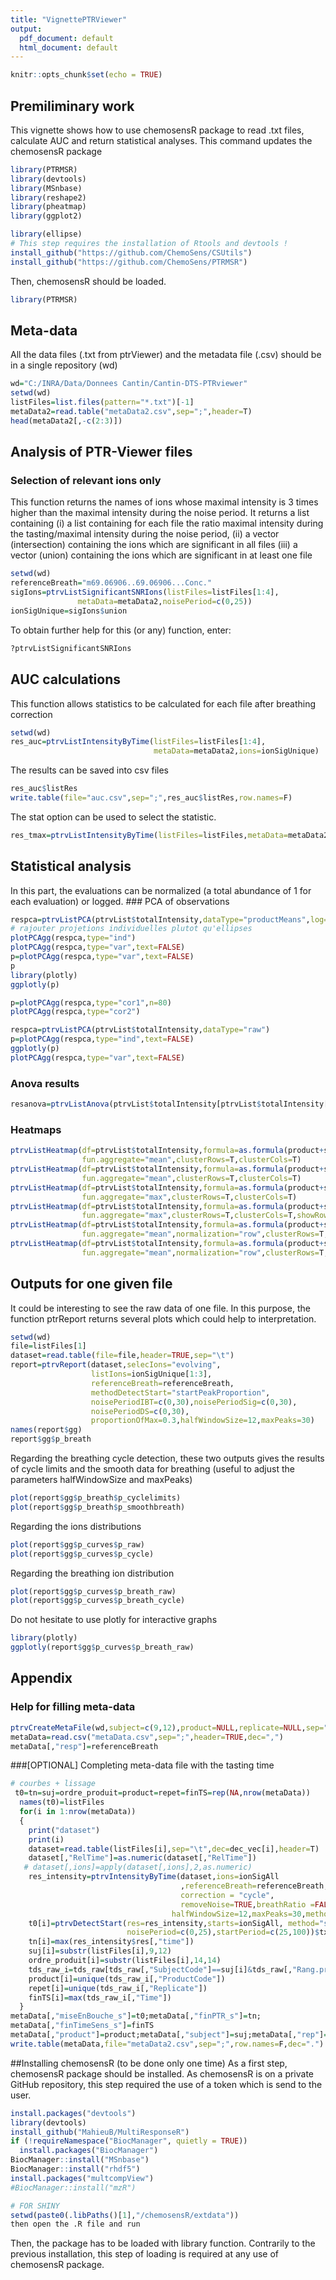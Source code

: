 ```yaml
---
title: "VignettePTRViewer"
output:
  pdf_document: default
  html_document: default
---
```


```r
knitr::opts_chunk$set(echo = TRUE)
```

## Premiliminary work
This vignette shows how to use chemosensR package to read .txt files, calculate AUC and return statistical analyses. 
This command updates the chemosensR package
```r
library(PTRMSR)
library(devtools)
library(MSnbase)
library(reshape2)
library(pheatmap)
library(ggplot2)

library(ellipse)
# This step requires the installation of Rtools and devtools ! 
install_github("https://github.com/ChemoSens/CSUtils")
install_github("https://github.com/ChemoSens/PTRMSR")

``` 

Then, chemosensR should be loaded.

```r
library(PTRMSR)
``` 

## Meta-data
All the data files (.txt from ptrViewer) and the metadata file (.csv) should be in a single repository (wd)
```r
wd="C:/INRA/Data/Donnees Cantin/Cantin-DTS-PTRviewer" 
setwd(wd)
listFiles=list.files(pattern="*.txt")[-1]
metaData2=read.table("metaData2.csv",sep=";",header=T)
head(metaData2[,-c(2:3)])
```
## Analysis of PTR-Viewer files

### Selection of relevant ions only
This function returns the names of ions whose maximal intensity is 3 times higher than the maximal intensity during the noise period. It returns a list containing (i) a list containing for each file the ratio maximal intensity during the tasting/maximal intensity during the noise period, (ii) a vector (intersection) containing the ions which are significant in all files (iii) a vector (union) containing the ions which are significant in at least one file
```r
setwd(wd)
referenceBreath="m69.06906..69.06906...Conc."
sigIons=ptrvListSignificantSNRIons(listFiles=listFiles[1:4],
               metaData=metaData2,noisePeriod=c(0,25))
ionSigUnique=sigIons$union
```



To obtain further help for this (or any) function, enter: 
```r
?ptrvListSignificantSNRIons
```


## AUC calculations
This function allows statistics to be calculated for each file after breathing correction
```r
setwd(wd)
res_auc=ptrvListIntensityByTime(listFiles=listFiles[1:4],
                                metaData=metaData2,ions=ionSigUnique)
```

The results can be saved into csv files
```r
res_auc$listRes
write.table(file="auc.csv",sep=";",res_auc$listRes,row.names=F)
```

The stat option can be used to select the statistic.
```r
res_tmax=ptrvListIntensityByTime(listFiles=listFiles,metaData=metaData2,ions=ionSigUnique,stat="tmax")
```

## Statistical analysis
In this part, the evaluations can be normalized (a total abundance of 1 for each evaluation) or logged. 
### PCA of observations
```r
respca=ptrvListPCA(ptrvList$totalIntensity,dataType="productMeans",log=FALSE)
# rajouter projetions individuelles plutot qu'ellipses
plotPCAgg(respca,type="ind")
plotPCAgg(respca,type="var",text=FALSE)
p=plotPCAgg(respca,type="var",text=FALSE)
p
library(plotly)
ggplotly(p)

p=plotPCAgg(respca,type="cor1",n=80)
plotPCAgg(respca,type="cor2")

respca=ptrvListPCA(ptrvList$totalIntensity,dataType="raw")
p=plotPCAgg(respca,type="ind",text=FALSE)
ggplotly(p)
plotPCAgg(respca,type="var",text=FALSE)

```

### Anova results
```r
resanova=ptrvListAnova(ptrvList$totalIntensity[ptrvList$totalIntensity[,"ion"]=="m101.09",],normalizeByEval=FALSE)
```

### Heatmaps
```r
ptrvListHeatmap(df=ptrvList$totalIntensity,formula=as.formula(product+subject+rep~ion),
                fun.aggregate="mean",clusterRows=T,clusterCols=T)
ptrvListHeatmap(df=ptrvList$totalIntensity,formula=as.formula(product+subject+rep~ion),
                fun.aggregate="mean",clusterRows=T,clusterCols=T)
ptrvListHeatmap(df=ptrvList$totalIntensity,formula=as.formula(product+subject+rep~ion),
                fun.aggregate="max",clusterRows=T,clusterCols=T)
ptrvListHeatmap(df=ptrvList$totalIntensity,formula=as.formula(product+subject~ion),
                fun.aggregate="max",clusterRows=T,clusterCols=T,showRownames=T)
ptrvListHeatmap(df=ptrvList$totalIntensity,formula=as.formula(product+subject~ion),
                fun.aggregate="mean",normalization="row",clusterRows=T,clusterCols=T,showRownames=T)
ptrvListHeatmap(df=ptrvList$totalIntensity,formula=as.formula(product+subject~ion),
                fun.aggregate="mean",normalization="row",clusterRows=T,clusterCols=T,showRownames=T,annotationRow="subject")

```

## Outputs for one given file
It could be interesting to see the raw data of one file. In this purpose, the function ptrReport returns several plots which could help to interpretation. 
```r
setwd(wd)
file=listFiles[1]
dataset=read.table(file=file,header=TRUE,sep="\t")
report=ptrvReport(dataset,selecIons="evolving",
                  listIons=ionSigUnique[1:3],
                  referenceBreath=referenceBreath,
                  methodDetectStart="startPeakProportion",
                  noisePeriodIBT=c(0,30),noisePeriodSig=c(0,30),
                  noisePeriodDS=c(0,30),
                  proportionOfMax=0.3,halfWindowSize=12,maxPeaks=30)
names(report$gg)
report$gg$p_breath
```

Regarding the breathing cycle detection, these two outputs gives the results of cycle limits and the smooth data for breathing (useful to adjust the parameters halfWindowSize and maxPeaks)

```r
plot(report$gg$p_breath$p_cyclelimits)
plot(report$gg$p_breath$p_smoothbreath)
```

Regarding the ions distributions
```r
plot(report$gg$p_curves$p_raw)
plot(report$gg$p_curves$p_cycle)
```

Regarding the breathing ion distribution
```r
plot(report$gg$p_curves$p_breath_raw)
plot(report$gg$p_curves$p_breath_cycle)
```

Do not hesitate to use plotly for interactive graphs
```r
library(plotly)
ggplotly(report$gg$p_curves$p_breath_raw)
```

## Appendix
### Help for filling meta-data
```r
ptrvCreateMetaFile(wd,subject=c(9,12),product=NULL,replicate=NULL,sep=";")
metaData=read.csv("metaData.csv",sep=";",header=TRUE,dec=",")
metaData[,"resp"]=referenceBreath
``` 
###[OPTIONAL] Completing meta-data file with the tasting time
```r
# courbes + lissage
 t0=tn=suj=ordre_produit=product=repet=finTS=rep(NA,nrow(metaData))
  names(t0)=listFiles
  for(i in 1:nrow(metaData))
  {
    print("dataset")
    print(i)
    dataset=read.table(listFiles[i],sep="\t",dec=dec_vec[i],header=T)
    dataset[,"RelTime"]=as.numeric(dataset[,"RelTime"])
   # dataset[,ions]=apply(dataset[,ions],2,as.numeric)
    res_intensity=ptrvIntensityByTime(dataset,ions=ionSigAll
                                      ,referenceBreath=referenceBreath,
                                      correction = "cycle",
                                      removeNoise=TRUE,breathRatio =FALSE,timeBlank=c(0,25),
                                    halfWindowSize=12,maxPeaks=30,method="SuperSmoother",total=FALSE)
    t0[i]=ptrvDetectStart(res=res_intensity,starts=ionSigAll, method="startPeakProportion",proportionOfMax=0.1,graph=FALSE,
                          noisePeriod=c(0,25),startPeriod=c(25,100))$tx
    tn[i]=max(res_intensity$res[,"time"])
    suj[i]=substr(listFiles[i],9,12)
    ordre_produit[i]=substr(listFiles[i],14,14)
    tds_raw_i=tds_raw[tds_raw[,"SubjectCode"]==suj[i]&tds_raw[,"Rang.produit"]==ordre_produit[i],]
    product[i]=unique(tds_raw_i[,"ProductCode"])
    repet[i]=unique(tds_raw_i[,"Replicate"])
    finTS[i]=max(tds_raw_i[,"Time"])
  }
metaData[,"miseEnBouche_s"]=t0;metaData[,"finPTR_s"]=tn;
metaData[,"finTimeSens_s"]=finTS
metaData[,"product"]=product;metaData[,"subject"]=suj;metaData[,"rep"]=repet
write.table(metaData,file="metaData2.csv",sep=";",row.names=F,dec=".")
```
##Installing chemosensR (to be done only one time)
As a first step, chemosensR package should be installed. As chemosensR is on a private GitHub repository, this step required the use of a token which is send to the user.

```r
install.packages("devtools")
library(devtools)
install_github("MahieuB/MultiResponseR") 
if (!requireNamespace("BiocManager", quietly = TRUE))
  install.packages("BiocManager")
BiocManager::install("MSnbase")
BiocManager::install("rhdf5")
install.packages("multcompView")
#BiocManager::install("mzR")

# FOR SHINY 
setwd(paste0(.libPaths()[1],"/chemosensR/extdata"))
then open the .R file and run
```  

Then, the package has to be loaded with library function. Contrarily to the previous installation, this step of loading is required at any use of chemosensR package. 